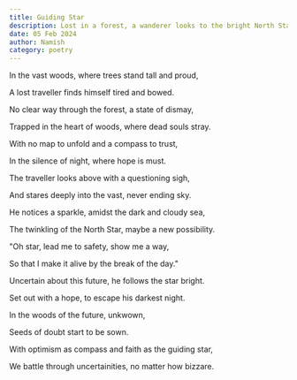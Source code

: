 ```yaml
---
title: Guiding Star
description: Lost in a forest, a wanderer looks to the bright North Star for hope, unveiling the secrets of finding optimism in the mysterious journey of life.
date: 05 Feb 2024
author: Namish 
category: poetry
---
```


In the vast woods, where trees stand tall and proud,

A lost traveller finds himself tired and bowed.

No clear way through the forest, a state of dismay,

Trapped in the heart of woods, where dead souls stray.

With no map to unfold and a compass to trust,

In the silence of night, where hope is must.

The traveller looks above with a questioning sigh,

And stares deeply into the vast, never ending sky.

He notices a sparkle, amidst the dark and cloudy sea,

The twinkling of the North Star, maybe a new possibility.

"Oh star, lead me to safety, show me a way,

So that I make it alive by the break of the day."

Uncertain about this future, he follows the star bright.

Set out with a hope, to escape his darkest night.

In the woods of the future, unkwown,

Seeds of doubt start to be sown.

With optimism as compass and faith as the guiding star,

We battle through uncertainities, no matter how bizzare.
